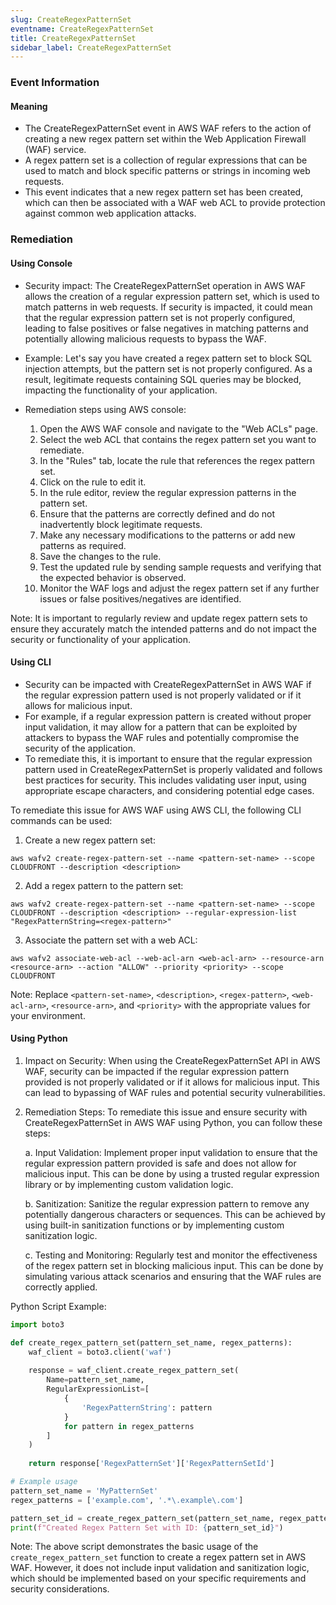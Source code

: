 ```yaml
--- 
slug: CreateRegexPatternSet
eventname: CreateRegexPatternSet
title: CreateRegexPatternSet
sidebar_label: CreateRegexPatternSet
---
```

                       
### Event Information

#### Meaning

- The CreateRegexPatternSet event in AWS WAF refers to the action of creating a new regex pattern set within the Web Application Firewall (WAF) service.
- A regex pattern set is a collection of regular expressions that can be used to match and block specific patterns or strings in incoming web requests.
- This event indicates that a new regex pattern set has been created, which can then be associated with a WAF web ACL to provide protection against common web application attacks.

### Remediation

#### Using Console

- Security impact: The CreateRegexPatternSet operation in AWS WAF allows the creation of a regular expression pattern set, which is used to match patterns in web requests. If security is impacted, it could mean that the regular expression pattern set is not properly configured, leading to false positives or false negatives in matching patterns and potentially allowing malicious requests to bypass the WAF.

- Example: Let's say you have created a regex pattern set to block SQL injection attempts, but the pattern set is not properly configured. As a result, legitimate requests containing SQL queries may be blocked, impacting the functionality of your application.

- Remediation steps using AWS console:
  1. Open the AWS WAF console and navigate to the "Web ACLs" page.
  2. Select the web ACL that contains the regex pattern set you want to remediate.
  3. In the "Rules" tab, locate the rule that references the regex pattern set.
  4. Click on the rule to edit it.
  5. In the rule editor, review the regular expression patterns in the pattern set.
  6. Ensure that the patterns are correctly defined and do not inadvertently block legitimate requests.
  7. Make any necessary modifications to the patterns or add new patterns as required.
  8. Save the changes to the rule.
  9. Test the updated rule by sending sample requests and verifying that the expected behavior is observed.
  10. Monitor the WAF logs and adjust the regex pattern set if any further issues or false positives/negatives are identified.

Note: It is important to regularly review and update regex pattern sets to ensure they accurately match the intended patterns and do not impact the security or functionality of your application.

#### Using CLI

- Security can be impacted with CreateRegexPatternSet in AWS WAF if the regular expression pattern used is not properly validated or if it allows for malicious input.
- For example, if a regular expression pattern is created without proper input validation, it may allow for a pattern that can be exploited by attackers to bypass the WAF rules and potentially compromise the security of the application.
- To remediate this, it is important to ensure that the regular expression pattern used in CreateRegexPatternSet is properly validated and follows best practices for security. This includes validating user input, using appropriate escape characters, and considering potential edge cases.

To remediate this issue for AWS WAF using AWS CLI, the following CLI commands can be used:

1. Create a new regex pattern set:
```
aws wafv2 create-regex-pattern-set --name <pattern-set-name> --scope CLOUDFRONT --description <description>
```

2. Add a regex pattern to the pattern set:
```
aws wafv2 create-regex-pattern-set --name <pattern-set-name> --scope CLOUDFRONT --description <description> --regular-expression-list "RegexPatternString=<regex-pattern>"
```

3. Associate the pattern set with a web ACL:
```
aws wafv2 associate-web-acl --web-acl-arn <web-acl-arn> --resource-arn <resource-arn> --action "ALLOW" --priority <priority> --scope CLOUDFRONT
```

Note: Replace `<pattern-set-name>`, `<description>`, `<regex-pattern>`, `<web-acl-arn>`, `<resource-arn>`, and `<priority>` with the appropriate values for your environment.

#### Using Python

1. Impact on Security: When using the CreateRegexPatternSet API in AWS WAF, security can be impacted if the regular expression pattern provided is not properly validated or if it allows for malicious input. This can lead to bypassing of WAF rules and potential security vulnerabilities.

2. Remediation Steps: To remediate this issue and ensure security with CreateRegexPatternSet in AWS WAF using Python, you can follow these steps:

   a. Input Validation: Implement proper input validation to ensure that the regular expression pattern provided is safe and does not allow for malicious input. This can be done by using a trusted regular expression library or by implementing custom validation logic.

   b. Sanitization: Sanitize the regular expression pattern to remove any potentially dangerous characters or sequences. This can be achieved by using built-in sanitization functions or by implementing custom sanitization logic.

   c. Testing and Monitoring: Regularly test and monitor the effectiveness of the regex pattern set in blocking malicious input. This can be done by simulating various attack scenarios and ensuring that the WAF rules are correctly applied.

Python Script Example:
```python
import boto3

def create_regex_pattern_set(pattern_set_name, regex_patterns):
    waf_client = boto3.client('waf')
    
    response = waf_client.create_regex_pattern_set(
        Name=pattern_set_name,
        RegularExpressionList=[
            {
                'RegexPatternString': pattern
            }
            for pattern in regex_patterns
        ]
    )
    
    return response['RegexPatternSet']['RegexPatternSetId']

# Example usage
pattern_set_name = 'MyPatternSet'
regex_patterns = ['example.com', '.*\.example\.com']

pattern_set_id = create_regex_pattern_set(pattern_set_name, regex_patterns)
print(f"Created Regex Pattern Set with ID: {pattern_set_id}")
```

Note: The above script demonstrates the basic usage of the `create_regex_pattern_set` function to create a regex pattern set in AWS WAF. However, it does not include input validation and sanitization logic, which should be implemented based on your specific requirements and security considerations.


 